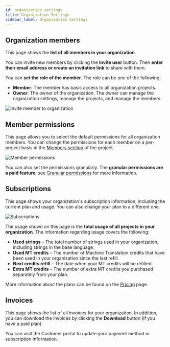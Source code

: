 ---
id: organization_settings
title: Organization Settings
sidebar_label: Organization Settings
---

## Organization members

This page shows the **list of all members in your organization**.

You can invite new members by clicking the **Invite user** button. Then **enter their email address or create an invitation link** to share with them.

You can **set the role of the member**. The role can be one of the following:

- **Member**: The member has basic access to all organization projects.
- **Owner**: The owner of the organization. The owner can manage the organization settings, manage the projects, and manage the members.

![Invite member to organization](/img/docs/platform/organization_settings_member_invite.png)

## Member permissions

This page allows you to select the default permissions for all organization members. You can change the permissions for each member on a per-project basis in the [Members section](members) of the project.

![Member permissions](/img/docs/platform/organization_settings_member_permissions.png)

You can also set the permissions granularly. The **granular permissions are a paid feature**; see [Granular permissions](members#granular-permissions) for more information.

## Subscriptions

This page shows your organization's subscription information, including the current plan and usage. You can also change your plan to a different one.

![Subscriptions](/img/docs/platform/organization_settings_subscriptions.png)

The usage shown on this page is the **total usage of all projects in your organization**. The information regarding usage covers the following:

- **Used strings** – The total number of strings used in your organization, including strings in the base language.
- **Used MT credits** – The number of Machine Translation credits that have been used in your organization since the last refill.
- **Next credits refill** – The date when your MT credits will be refilled.
- **Extra MT credits** – The number of extra MT credits you purchased separately from your plan.

More information about the plans can be found on the [Pricing](/pricing) page.

## Invoices

This page shows the list of all invoices for your organization. In addition, you can download the invoices by clicking the **Download** button (if you have a paid plan).

You can visit the Customer portal to update your payment method or subscription information.
